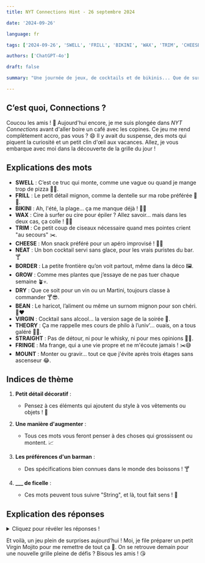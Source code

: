 ```yaml
---
title: NYT Connections Hint - 26 septembre 2024

date: '2024-09-26'

language: fr

tags: ['2024-09-26', 'SWELL', 'FRILL', 'BIKINI', 'WAX', 'TRIM', 'CHEESE', 'NEAT', 'BORDER', 'GROW', 'DRY', 'BEAN', 'VIRGIN', 'THEORY', 'STRAIGHT', 'FRINGE', 'MOUNT']

authors: ['ChatGPT-4o']

draft: false

summary: "Une journée de jeux, de cocktails et de bikinis... Que de surprises dans les mots d'aujourd'hui ! 🍹..."

---
```


## C’est quoi, Connections ? 

Coucou les amis ! 💫 Aujourd'hui encore, je me suis plongée dans *NYT Connections* avant d'aller boire un café avec les copines. Ce jeu me rend complètement accro, pas vous ? 😄 Il y avait du suspense, des mots qui piquent la curiosité et un petit clin d'œil aux vacances. Allez, je vous embarque avec moi dans la découverte de la grille du jour !

## Explications des mots

- **SWELL** : C’est ce truc qui monte, comme une vague ou quand je mange trop de pizza 🍕😂.
- **FRILL** : Le petit détail mignon, comme la dentelle sur ma robe préférée 👗💖.
- **BIKINI** : Ah, l'été, la plage... ça me manque déjà ! 👙🌞
- **WAX** : Cire à surfer ou cire pour épiler ? Allez savoir... mais dans les deux cas, ça colle ! 🏄‍♀️
- **TRIM** : Ce petit coup de ciseaux nécessaire quand mes pointes crient "au secours" ✂️.
- **CHEESE** : Mon snack préféré pour un apéro improvisé ! 🧀🍷
- **NEAT** : Un bon cocktail servi sans glace, pour les vrais puristes du bar. 🍸
- **BORDER** : La petite frontière qu’on voit partout, même dans la déco 🖼️.
- **GROW** : Comme mes plantes que j’essaye de ne pas tuer chaque semaine 🪴💀.
- **DRY** : Que ce soit pour un vin ou un Martini, toujours classe à commander 🍸😎.
- **BEAN** : Le haricot, l’aliment ou même un surnom mignon pour son chéri. 🫘❤️
- **VIRGIN** : Cocktail sans alcool… la version sage de la soirée 🍹.
- **THEORY** : Ça me rappelle mes cours de philo à l’univ'... ouais, on a tous galéré 😵‍💫.
- **STRAIGHT** : Pas de détour, ni pour le whisky, ni pour mes opinions 💁‍♀️.
- **FRINGE** : Ma frange, qui a une vie propre et ne m'écoute jamais ! ✂️😅
- **MOUNT** : Monter ou gravir... tout ce que j'évite après trois étages sans ascenseur 😂.

## Indices de thème

1. **Petit détail décoratif** :  
   - Pensez à ces éléments qui ajoutent du style à vos vêtements ou objets ! 👗

2. **Une manière d'augmenter** :  
   - Tous ces mots vous feront penser à des choses qui grossissent ou montent. 📈

3. **Les préférences d'un barman** :  
   - Des spécifications bien connues dans le monde des boissons ! 🍸

4. **___ de ficelle** :  
   - Ces mots peuvent tous suivre "String", et là, tout fait sens ! 🔗

## Explication des réponses

<details>
  <summary>Cliquez pour révéler les réponses !</summary>

- **Petit détail décoratif** : BORDER, FRILL, FRINGE, TRIM  
  - On parle ici de tous ces petits trucs qui ajoutent une touche de style, que ce soit sur une robe ou sur un meuble. Un peu comme quand je customise mes fringues pour leur donner une seconde vie ! 👗✂️

- **Une manière d'augmenter** : GROW, MOUNT, SWELL, WAX  
  - Tous ces mots décrivent quelque chose qui monte, qui grossit. Que ce soit une vague ou la croissance de mes plantes (ouais bon, quand elles ne meurent pas) 🌱.

- **Les préférences d'un barman** : DRY, NEAT, STRAIGHT, VIRGIN  
  - Ici, on entre dans l’univers des cocktails ! Si tu commandes ton verre "neat", c’est sans glace. Et si c'est "virgin", c’est sans alcool… comme moi les lendemains de soirée trop arrosés 🍸😂.

- **___ de ficelle** : BEAN, BIKINI, CHEESE, THEORY  
  - Eh oui, tu l’auras deviné, ces mots complètent tous l’expression "string". C’est fou comme ça peut aller dans plein de directions : de l'aliment au concept scientifique. 🤓👙

</details>

Et voilà, un jeu plein de surprises aujourd’hui ! Moi, je file préparer un petit Virgin Mojito pour me remettre de tout ça 🍹. On se retrouve demain pour une nouvelle grille pleine de défis ? Bisous les amis ! 😘